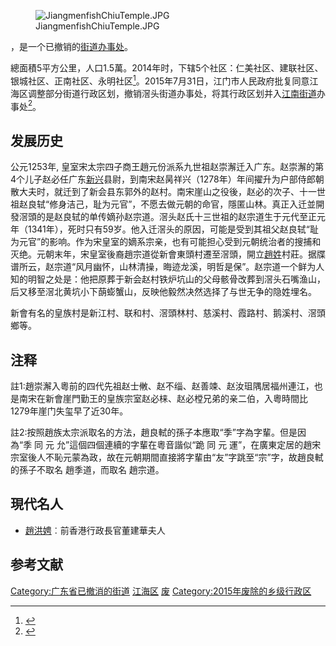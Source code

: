 {{CJK-New-Char|3B59}}
[[File:JiangmenfishChiuTemple.JPG|thumb]]

'''{{PAGENAMEBASE}}'''，是{{PRC admin/fullname|44/07/04/002/000|3}}一个已撤销的[[街道办事处|街道办事处]]。

總面積5平方公里，人口1.5萬。2014年时，下辖5个社区：仁美社区、建联社区、银城社区、正南社区、永明社区<ref>{{Cite web |url=http://www.stats.gov.cn/tjsj/tjbz/tjyqhdmhcxhfdm/2014/44/07/04/440704002.html |title=滘头街道 |accessdate=2018-09-21 |author= |date= |work= |publisher=国家统计局网站 |language=Zh-hans |archive-date=2018-09-21 |archive-url=https://web.archive.org/web/20180921074016/http://www.stats.gov.cn/tjsj/tjbz/tjyqhdmhcxhfdm/2014/44/07/04/440704002.html |dead-url=no }}</ref>。2015年7月31日，江门市人民政府批复同意江海区调整部分街道行政区划，撤销滘头街道办事处，将其行政区划并入[[江南街道_(江门市)|江南街道]]办事处<ref>{{Cite web |url=http://mzj.jiangmen.gov.cn/mzzl/qhdm/201510/t20151012_518422.html |title=江门市人民政府关于同意江海区调整部分街道行政区划的批复（江府函〔2015〕130号） |access-date=2017-09-10 |archive-url=https://web.archive.org/web/20170910173135/http://mzj.jiangmen.gov.cn/mzzl/qhdm/201510/t20151012_518422.html |archive-date=2017-09-10 |dead-url=yes }}</ref>。

== 发展历史 ==
公元1253年, 皇室宋太宗四子商王趙元份派系九世祖赵崇澥迁入广东。赵崇澥的第4个儿子赵必{{僻字|㭙|左木右寺}}任广东[[新兴县|新兴]]县尉，到南宋赵昺祥兴（1278年）年间擢升为户部侍郎朝散大夫时，就迁到了新会县东郭外的赵村。南宋崖山之役後，赵必{{僻字|㭙|左木右寺}}的次子、十一世祖赵良轼“修身洁己，耻为元官”，不愿去做元朝的命官，隱匿山林。真正入迁並開發滘頭的是赵良轼的单传嫡孙赵宗道。滘头赵氏十三世祖的赵宗道生于元代至正元年（1341年），死时只有59岁。他入迁滘头的原因，可能是受到其祖父赵良轼“耻为元官”的影响。作为宋皇室的嫡系宗亲，也有可能担心受到元朝统治者的搜捕和灭绝。元朝末年，宋皇室後裔趙宗道從新會東頭村遷至滘頭，開立[[趙姓|趙姓]]村莊。据牒谱所云，赵宗道“风月幽怀，山林清操，晦迹龙溪，明哲是保”。赵宗道一个鲜为人知的明智之处是：他把原葬于新会赵村铁炉坑山的父母骸骨改葬到滘头石嘴渔山，后又移至滘北黄坑小下蓢蟛蟹山，反映他毅然决然选择了与世无争的隐姓埋名。

新會有名的皇族村是新江村、联和村、滘頭林村、慈溪村、霞路村、鹅溪村、滘頭鄉等。

== 注释 ==
註1:趙崇澥入粵前的四代先祖赵士敒、赵不缁、赵善竦、赵汝珇隅居福州連江，也是南宋在新會崖門勤王的皇族宗室赵必梾、赵必樘兄弟的亲二伯，入粵時間比1279年崖门失玺早了近30年。

註2:按照趙族太宗派取名的方法，趙良軾的孫子本應取“季”字為字輩。但是因為“季 同 元 允”這個四個連續的字輩在粵音諧似“跪 同 元 運”，在廣東定居的趙宋宗室後人不恥元蒙為政，故在元朝期間直接將字輩由“友”字跳至“宗”字，故趙良軾的孫子不取名 趙季道，而取名 趙宗道。

==現代名人==
* [[趙洪娉|趙洪娉]]︰前香港行政長官董建華夫人

==参考文献==
{{reflist}}

[[Category:广东省已撤消的街道|Category:广东省已撤消的街道]]
[[Category:江门市已撤消的乡级行政区|江海区]]
[[Category:江海区行政区划|废]]
[[Category:2015年废除的乡级行政区|Category:2015年废除的乡级行政区]]
